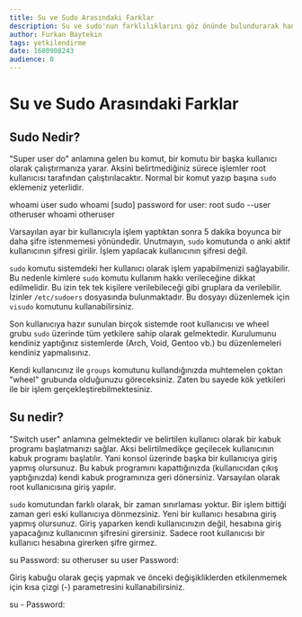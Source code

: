 ```yaml
---
title: Su ve Sudo Arasındaki Farklar
description: Su ve sudo'nun farklılıklarını göz önünde bulundurarak hangisini kullanacağınıza karar verin.
author: Furkan Baytekin
tags: yetkilendirme
date: 1680908243
audience: 0
---
```



# Su ve Sudo Arasındaki Farklar

## Sudo Nedir?

"Super user do" anlamına gelen bu komut, bir komutu bir başka kullanıcı olarak çalıştırmanıza yarar. Aksini belirtmediğiniz sürece işlemler root kullanıcısı tarafından çalıştırılacaktır. Normal bir komut yazıp başına `sudo` eklemeniz yeterlidir.

<Window>
  <Terminal>whoami</Terminal>
  <Output>user</Output>
  <Terminal>sudo whoami</Terminal>
  <Output>[sudo] password for user:</Output>
  <Output>root</Output>
  <Terminal>sudo --user otheruser whoami</Terminal>
  <Output>otheruser</Output>
</Window>

Varsayılan ayar bir kullanıcıyla işlem yaptıktan sonra 5 dakika boyunca bir daha şifre istenmemesi yönündedir. Unutmayın, `sudo` komutunda o anki aktif kullanıcının şifresi girilir. İşlem yapılacak kullanıcının şifresi değil.

`sudo` komutu sistemdeki her kullanıcı olarak işlem yapabilmenizi sağlayabilir. Bu nedenle kimlere `sudo` komutu kullanım hakkı verileceğine dikkat edilmelidir. Bu izin tek tek kişilere verilebileceği gibi gruplara da verilebilir. İzinler `/etc/sudoers` dosyasında bulunmaktadır. Bu dosyayı düzenlemek için `visudo` komutunu kullanabilirsiniz. 

Son kullanıcıya hazır sunulan birçok sistemde root kullanıcısı ve wheel grubu `sudo` üzerinde tüm yetkilere sahip olarak gelmektedir. Kurulumunu kendiniz yaptığınız sistemlerde (Arch, Void, Gentoo vb.) bu düzenlemeleri kendiniz yapmalısınız.

Kendi kullanıcınız ile `groups` komutunu kullandığınızda muhtemelen çoktan "wheel" grubunda olduğunuzu göreceksiniz. Zaten bu sayede kök yetkileri ile bir işlem gerçekleştirebilmektesiniz. 

## Su nedir?

"Switch user" anlamına gelmektedir ve belirtilen kullanıcı olarak bir kabuk programı başlatmanızı sağlar. Aksi belirtilmedikçe geçilecek kullanıcının kabuk programı başlatılır. Yani konsol üzerinde başka bir kullanıcıya giriş yapmış olursunuz. Bu kabuk programını kapattığınızda (kullanıcıdan çıkış yaptığınızda) kendi kabuk programınıza geri dönersiniz. Varsayılan olarak root kullanıcısına giriş yapılır.

`sudo` komutundan farklı olarak, bir zaman sınırlaması yoktur. Bir işlem bittiği zaman geri eski kullanıcıya dönmezsiniz. Yeni bir kullanıcı hesabına giriş yapmış olursunuz. Giriş yaparken kendi kullanıcınızın değil, hesabına giriş yapacağınız kullanıcının şifresini girersiniz. Sadece root kullanıcısı bir kullanıcı hesabına girerken şifre girmez.

<Window>
  <Terminal>su</Terminal>
  <Output>Password:</Output>
  <Terminal prompt="root@pc:/home/user## "></Terminal>
  <Terminal prompt="root@pc:/home/user# ">su otheruser</Terminal>
  <Terminal prompt="otheruser@pc:/home/user$ "></Terminal>
  <Terminal>su user</Terminal>
  <Output>Password:</Output>
  <Terminal></Terminal>
</Window>

Giriş kabuğu olarak geçiş yapmak ve önceki değişikliklerden etkilenmemek için kısa çizgi (-) parametresini kullanabilirsiniz.

<Window>
  <Terminal>su -</Terminal>
  <Output>Password:</Output>
  <Terminal prompt="root@pc:~$"></Terminal>
</Window>